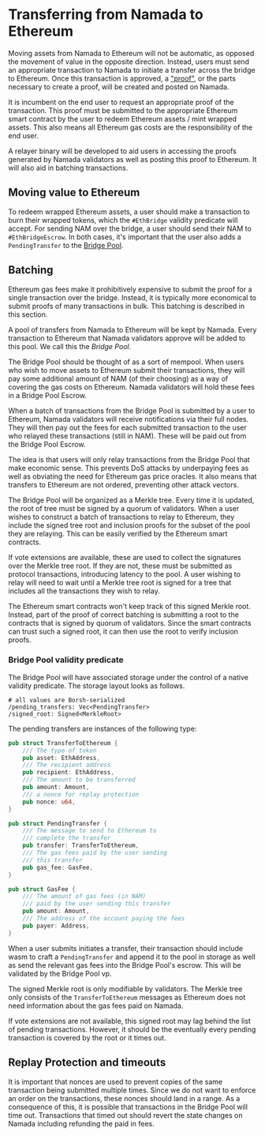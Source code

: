 # Transferring from Namada to Ethereum

Moving assets from Namada to Ethereum will not be automatic, as opposed the
movement of value in the opposite direction. Instead, users must send an
appropriate transaction to Namada to initiate a transfer across the bridge
to Ethereum. Once this transaction is approved, a ["proof"](proofs.mdx), or 
the parts necessary to create a proof, will be created and posted on Namada.

It is incumbent on the end user to  request an appropriate proof 
of the transaction. This proof must be submitted to the appropriate Ethereum smart
contract by the user to redeem Ethereum assets / mint wrapped assets. This also
means all Ethereum gas costs are the responsibility of the end user.

A relayer binary will be developed to aid users in accessing the proofs
generated by Namada validators as well as posting this proof to Ethereum. It
will also aid in batching transactions.

## Moving value to Ethereum

To redeem wrapped Ethereum assets, a user should make a transaction to burn
their wrapped tokens, which the `#EthBridge` validity predicate will accept.
For sending NAM over the bridge, a user should send their NAM to 
`#EthBridgeEscrow`. In both cases, it's important that the user also adds a
`PendingTransfer` to the [Bridge Pool](#bridge-pool-validity-predicate).

## Batching

Ethereum gas fees make it prohibitively expensive to submit
the proof for a single transaction over the bridge. Instead, it is typically
more economical to submit proofs of many transactions in bulk. This batching
is described in this section.

A pool of transfers from Namada to Ethereum will be kept by Namada. Every
transaction to Ethereum that Namada validators approve will be added to this
pool. We call this the _Bridge Pool_.

The Bridge Pool should be thought of as a sort of mempool. When users who
wish to move assets to Ethereum submit their transactions, they will pay some
additional amount of NAM (of their choosing) as a way of covering the gas
costs on Ethereum. Namada validators will hold these fees in a Bridge Pool
Escrow.

When a batch of transactions from the Bridge Pool is submitted by a user to
Ethereum, Namada validators will receive notifications via their full nodes.
They will then pay out the fees for each submitted transaction to the user who
relayed these transactions (still in NAM). These will be paid out from the
Bridge Pool Escrow.

The idea is that users will only relay transactions from the Bridge Pool
that make economic sense. This prevents DoS attacks by underpaying fees as
well as obviating the need for Ethereum gas price oracles. It also means
that transfers to Ethereum are not ordered, preventing other attack vectors.

The Bridge Pool will be organized as a Merkle tree. Every time it is updated,
the root of tree must be signed by a quorum of validators. When a user
wishes to construct a batch of transactions to relay to Ethereum, they
include the signed tree root and inclusion proofs for the subset of the pool
they are relaying. This can be easily verified by the Ethereum smart contracts.

If vote extensions are available, these are used to collect the signatures
over the Merkle tree root. If they are not, these must be submitted as protocol
transactions, introducing latency to the pool. A user wishing to relay will
need to wait until a Merkle tree root is signed for a tree that
includes all the transactions they wish to relay.

The Ethereum smart contracts won't keep track of this signed Merkle root. 
Instead, part of the proof of correct batching is submitting a root to the 
contracts that is signed by quorum of validators. Since the smart contracts 
can trust such a signed root, it can then use the root to verify inclusion 
proofs.

### Bridge Pool validity predicate

The Bridge Pool will have associated storage under the control of a native 
validity predicate. The storage layout looks as follows.

```
# all values are Borsh-serialized
/pending_transfers: Vec<PendingTransfer>
/signed_root: Signed<MerkleRoot>
```

The pending transfers are instances of the following type:
```rust
pub struct TransferToEthereum {
    /// The type of token 
    pub asset: EthAddress,
    /// The recipient address
    pub recipient: EthAddress,
    /// The amount to be transferred
    pub amount: Amount,
    /// a nonce for replay protection
    pub nonce: u64,
}

pub struct PendingTransfer {
    /// The message to send to Ethereum to 
    /// complete the transfer
    pub transfer: TransferToEthereum,
    /// The gas fees paid by the user sending
    /// this transfer
    pub gas_fee: GasFee,
}

pub struct GasFee {
    /// The amount of gas fees (in NAM)
    /// paid by the user sending this transfer
    pub amount: Amount,
    /// The address of the account paying the fees
    pub payer: Address,
}
```
When a user submits initiates a transfer, their transaction should include wasm
to craft a `PendingTransfer` and append it to the pool in storage as well as 
send the relevant gas fees into the Bridge Pool's escrow.  This will be 
validated by the Bridge Pool vp. 

The signed Merkle root is only modifiable by validators. The Merkle tree 
only consists of the `TransferToEthereum` messages as Ethereum does not need 
information about the gas fees paid on Namada. 

If vote extensions are not available, this signed root may lag behind the 
list of pending transactions. However, it should be the eventually every 
pending transaction is covered by the root or it times out.

## Replay Protection and timeouts

It is important that nonces are used to prevent copies of the same
transaction being submitted multiple times. Since we do not want to enforce
an order on the transactions, these nonces should land in a range. As a
consequence of this, it is possible that transactions in the Bridge Pool will
time out. Transactions that timed out should revert the state changes on
Namada including refunding the paid in fees.
